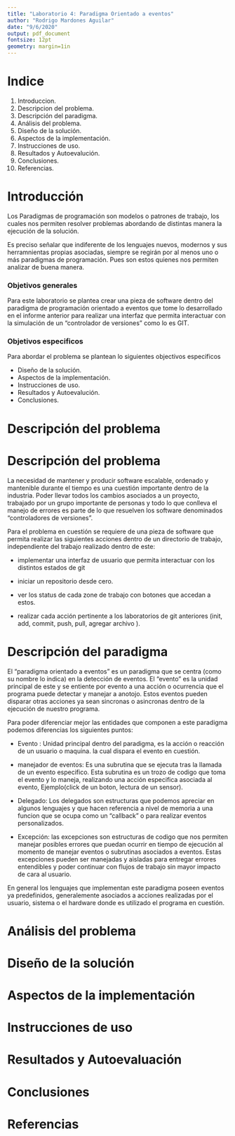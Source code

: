 ```yaml
---
title: "Laboratorio 4: Paradigma Orientado a eventos"
author: "Rodrigo Mardones Aguilar"
date: "9/6/2020"
output: pdf_document
fontsize: 12pt
geometry: margin=1in
---
```


\newpage 

# Indice

1. Introduccion.
2. Descripcion del problema.
3. Descripción del paradigma.
4. Análisis del problema.
5. Diseño de la solución.
6. Aspectos de la implementación.
7. Instrucciones de uso.
7. Resultados y Autoevalución.
8. Conclusiones.
9. Referencias.


\newpage


# Introducción

Los Paradigmas de programación son modelos o patrones de trabajo, los cuales nos permiten resolver problemas abordando de distintas manera la ejecución de la solución.

Es preciso señalar que indiferente de los lenguajes nuevos, modernos y sus herramnientas propias asociadas, siempre se regirán por al menos uno o más paradigmas de programación. Pues son estos quienes nos permiten analizar de buena manera.

### Objetivos generales

Para este laboratorio se plantea crear una pieza de software dentro del paradigma de programación orientado a eventos que tome lo desarrollado en el informe anterior para realizar una interfaz que permita interactuar con la simulación de un "controlador de versiones" como lo es GIT.

### Objetivos especificos

Para abordar el problema se plantean lo siguientes objectivos especificos

* Diseño de la solución.
* Aspectos de la implementación.
* Instrucciones de uso.
* Resultados y Autoevalución.
* Conclusiones.


\newpage

# Descripción del problema

# Descripción del problema

La necesidad de mantener y producir software escalable, ordenado y mantenible durante el tiempo es una cuestión importante dentro de la industria. Poder llevar todos los cambios asociados a un proyecto, trabajado por un grupo importante de personas y todo lo que conlleva el manejo de errores es parte de lo que resuelven los software denominados "controladores de versiones".

Para el problema en cuestión se requiere de una pieza de software que permita realizar las siguientes acciones dentro de un directorio de trabajo, independiente del trabajo realizado dentro de este:

* implementar una interfaz de usuario que permita interactuar con los distintos estados de git

* iniciar un repositorio desde cero.

* ver los status de cada zone de trabajo con botones que accedan a estos.

* realizar cada acción pertinente a los laboratorios de git anteriores (init, add, commit, push, pull, agregar archivo ).

\newpage

# Descripción del paradigma

El "paradigma orientado a eventos" es un paradigma que se centra (como su nombre lo indica) en la detección de eventos. El "evento" es la unidad principal de este y se entiente por evento a una acción o ocurrencia que el programa puede detectar y manejar a anotojo. Estos eventos pueden disparar otras acciones ya sean sincronas o asincronas dentro de la ejecución de nuestro programa.

Para poder diferenciar mejor las entidades que componen a este paradigma podemos diferencias los siguientes puntos:

* Evento : Unidad principal dentro del paradigma, es la acción o reacción de un usuario o maquina. la cual dispara el evento en cuestión.

* manejador de eventos: Es una subrutina que se ejecuta tras la llamada de un evento especifico. Esta subrutina es un trozo de codigo que toma el evento y lo maneja, realizando una acción especifica asociada al evento, Ejemplo(click de un boton, lectura de un sensor).

* Delegado: Los delegados son estructuras que podemos apreciar en algunos lenguajes y que hacen referencia a nivel de memoria a una funcion que se ocupa como un "callback" o para realizar eventos personalizados.

* Excepción: las excepciones son estructuras de codigo que nos permiten manejar posibles errores que puedan ocurrir en tiempo de ejecución al momento de manejar eventos o subrutinas asociados a eventos. Estas excepciones pueden ser manejadas y aisladas para entregar errores entendibles y poder continuar con flujos de trabajo sin mayor impacto de cara al usuario.

En general los lenguajes que implementan este paradigma poseen eventos ya predefinidos, generalemente asociados a acciones realizadas por el usuario, sistema o el hardware donde es utilizado el programa en cuestión.

\newpage

# Análisis del problema

\newpage

# Diseño de la solución

\newpage

# Aspectos de la implementación

\newpage

# Instrucciones de uso

\newpage

# Resultados y Autoevaluación

\newpage

# Conclusiones

\newpage

# Referencias

